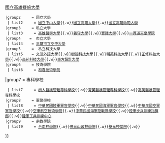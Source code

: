 {{Navbox
  |title      = {{flagicon|ROC}} [[高雄市大專院校列表|<span style="color: #FFFFFF;">高雄市大專院校</span>]]
  |image      = [[File:Emblem of Kaohsiung City.svg|110px|高雄市市徽]] 
  |titlestyle = color: #FFFFFF; background-color: #227700
  |groupstyle = color: #FFFFFF;background:#008844
  |name       = 高雄市大專院校
  |state      = collapsed
 |group1     = 國立科技大學
  | list1     = [[國立高雄科技大學]]{{.w}}[[國立高雄餐旅大學]]
 |group2     = 國立大學
  | list2     = [[國立中山大學]]{{.w}}[[國立高雄大學]]{{.w}}[[國立高雄師範大學]]
 |group3     = 私立大學
  | list3     = [[高雄醫學大學]]{{.w}}[[義守大學]]{{.w}}[[實踐大學]]{{Sup|高雄校區}}{{.w}}[[一貫道天皇學院]]
 |group4    =  市立大學
  | list4    = [[高雄市立空中大學]]
 |group5     =  私立科技大學
  | list5    = [[文藻外語大學]]{{.w}}[[樹德科技大學]]{{.w}}[[輔英科技大學]]{{.w}}[[正修科技大學]]{{.w}}[[高苑科技大學]]{{.w}}[[東方設計大學]]
 |group6     = 技術學院
  | list6     = [[和春技術學院]]
|group7     = 專科學校
  | list7     = [[樹人醫護管理專科學校]]{{.w}}[[育英醫護管理專科學校]]{{.w}}[[高美醫護管理專科學校]]
 |group8     = 軍警學校
  | list8     = [[中華民國陸軍軍官學校]]{{.w}}[[中華民國海軍軍官學校]]{{.w}}[[中華民國空軍軍官學校]]{{.w}}[[空軍航空技術學院]]{{.w}}[[中華民國海軍陸戰隊學校]]{{.w}}[[陸軍步兵訓練指揮部]]{{.w}}[[陸軍工兵訓練中心]]
 |group9     = 宗教學院
  | list9     = [[台南神學院]]{{Sup|深水校區}}{{.w}}[[佛光山叢林學院]]{{.w}}[[聖光神學院]]{{.w}}
}}<noinclude>{{Documentation}}</noinclude>
